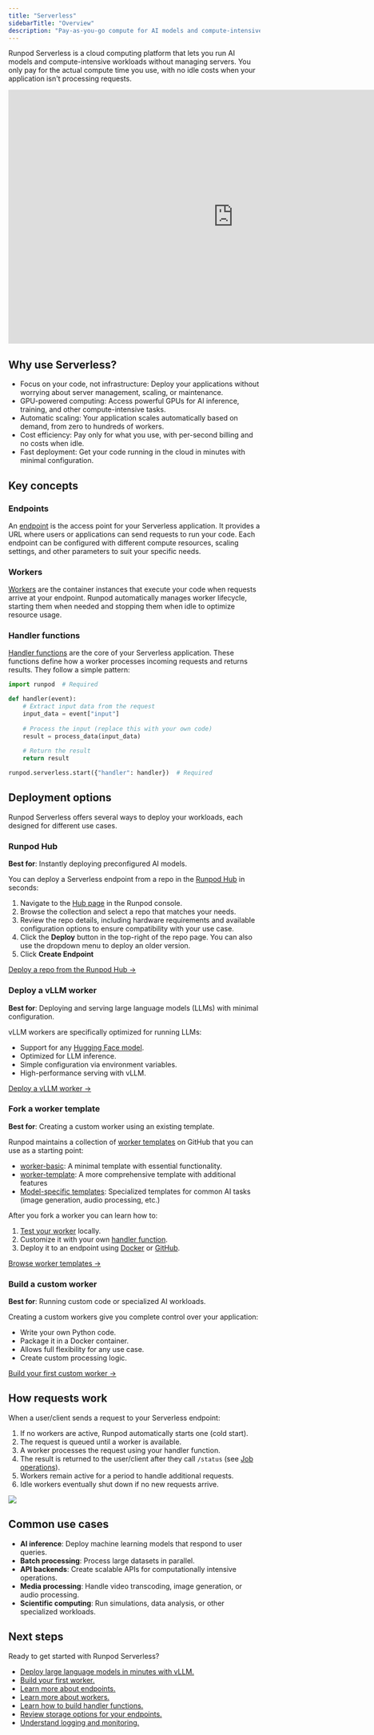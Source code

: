 ```yaml
---
title: "Serverless"
sidebarTitle: "Overview"
description: "Pay-as-you-go compute for AI models and compute-intensive workloads."
---
```


Runpod Serverless is a cloud computing platform that lets you run AI models and compute-intensive workloads without managing servers. You only pay for the actual compute time you use, with no idle costs when your application isn't processing requests.

<Frame>
  <iframe width="900" height="508" src="https://www.youtube.com/embed/8HzN9HxYZxc" title="Runpod Serverless Made Simple - Introduction To Serverless Functions and Workers" frameborder="0" allow="accelerometer; autoplay; clipboard-write; encrypted-media; gyroscope; picture-in-picture; web-share" referrerpolicy="strict-origin-when-cross-origin" allowfullscreen></iframe>
</Frame>

## Why use Serverless?

* Focus on your code, not infrastructure: Deploy your applications without worrying about server management, scaling, or maintenance.
* GPU-powered computing: Access powerful GPUs for AI inference, training, and other compute-intensive tasks.
* Automatic scaling: Your application scales automatically based on demand, from zero to hundreds of workers.
* Cost efficiency: Pay only for what you use, with per-second billing and no costs when idle.
* Fast deployment: Get your code running in the cloud in minutes with minimal configuration.

## Key concepts

### Endpoints
An [endpoint](/serverless/endpoints/overview) is the access point for your Serverless application. It provides a URL where users or applications can send requests to run your code. Each endpoint can be configured with different compute resources, scaling settings, and other parameters to suit your specific needs.

### Workers
[Workers](/serverless/workers/overview) are the container instances that execute your code when requests arrive at your endpoint. Runpod automatically manages worker lifecycle, starting them when needed and stopping them when idle to optimize resource usage.

### Handler functions
[Handler functions](/serverless/workers/handler-functions) are the core of your Serverless application. These functions define how a worker processes incoming requests and returns results. They follow a simple pattern:

```Python
import runpod  # Required

def handler(event):
    # Extract input data from the request
    input_data = event["input"]
    
    # Process the input (replace this with your own code)
    result = process_data(input_data)
    
    # Return the result
    return result

runpod.serverless.start({"handler": handler})  # Required
```

## Deployment options

Runpod Serverless offers several ways to deploy your workloads, each designed for different use cases.

### Runpod Hub

**Best for**: Instantly deploying preconfigured AI models.

You can deploy a Serverless endpoint from a repo in the [Runpod Hub](/hub/overview) in seconds:

1. Navigate to the [Hub page](https://www.console.runpod.io/hub) in the Runpod console.
2. Browse the collection and select a repo that matches your needs.
3. Review the repo details, including hardware requirements and available configuration options to ensure compatibility with your use case.
4. Click the **Deploy** button in the top-right of the repo page. You can also use the dropdown menu to deploy an older version.
5. Click **Create Endpoint**

[Deploy a repo from the Runpod Hub →](https://www.console.runpod.io/hub)

### Deploy a vLLM worker

**Best for**: Deploying and serving large language models (LLMs) with minimal configuration.

vLLM workers are specifically optimized for running LLMs:

* Support for any [Hugging Face model](https://huggingface.co/models).
* Optimized for LLM inference.
* Simple configuration via environment variables.
* High-performance serving with vLLM.

[Deploy a vLLM worker →](/serverless/vllm/get-started)

### Fork a worker template

**Best for**: Creating a custom worker using an existing template.

Runpod maintains a collection of [worker templates](https://github.com/runpod-workers) on GitHub that you can use as a starting point:

* [worker-basic](https://github.com/runpod-workers/worker-basic): A minimal template with essential functionality.
* [worker-template](https://github.com/runpod-workers/worker-template): A more comprehensive template with additional features
* [Model-specific templates](https://github.com/runpod-workers#worker-collection): Specialized templates for common AI tasks (image generation, audio processing, etc.)

After you fork a worker you can learn how to:

1. [Test your worker](/serverless/development/local-testing) locally.
2. Customize it with your own [handler function](/serverless/workers/handler-functions).
3. Deploy it to an endpoint using [Docker](/serverless/workers/deploy) or [GitHub](/serverless/workers/github-integration).

[Browse worker templates →](https://github.com/runpod-workers)

### Build a custom worker

**Best for**: Running custom code or specialized AI workloads.

Creating a custom workers give you complete control over your application:

* Write your own Python code.
* Package it in a Docker container.
* Allows full flexibility for any use case.
* Create custom processing logic.

[Build your first custom worker →](/serverless/workers/custom-worker)

## How requests work

When a user/client sends a request to your Serverless endpoint:

1. If no workers are active, Runpod automatically starts one (cold start).
2. The request is queued until a worker is available.
3. A worker processes the request using your handler function.
4. The result is returned to the user/client after they call `/status` (see [Job operations](/serverless/endpoints/operations)).
5. Workers remain active for a period to handle additional requests.
6. Idle workers eventually shut down if no new requests arrive.

<Frame>
  <img src="/images/serverless-request-flow.png" />
</Frame>

## Common use cases

* **AI inference**: Deploy machine learning models that respond to user queries.
* **Batch processing**: Process large datasets in parallel.
* **API backends**: Create scalable APIs for computationally intensive operations.
* **Media processing**: Handle video transcoding, image generation, or audio processing.
* **Scientific computing**: Run simulations, data analysis, or other specialized workloads.

## Next steps

Ready to get started with Runpod Serverless?

* [Deploy large language models in minutes with vLLM.](/serverless/vllm/overview)
* [Build your first worker.](/serverless/workers/custom-worker)
* [Learn more about endpoints.](/serverless/endpoints/overview)
* [Learn more about workers.](/serverless/workers/overview)
* [Learn how to build handler functions.](/serverless/workers/handler-functions)
* [Review storage options for your endpoints.](/serverless/storage/overview)
* [Understand logging and monitoring.](/serverless/logs)
